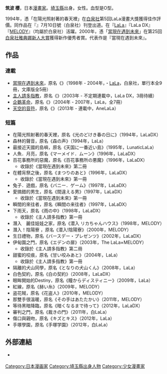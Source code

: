{{japanese|japanese=筑波 さくら|kana=つくば さくら|romaji=Tsukuba Sakura}}{{漫畫}}
'''筑波 櫻'''{{BD||2月16日|catIdx=Tsukuba Sakura}}，日本[[漫畫家|漫畫家]]。[[埼玉縣|埼玉縣]]出身。女性。血型是O型。

1994年，憑「在陽光照射著的春天裡」在[[白泉社|白泉社]]第5回LaLa漫畫大獎獲得佳作評價。同作品在『{{link-en|LaLa DX|LaLa DX}}』7月10日號（白泉社）刊登出道。在『[[LaLa|LaLa]]』『LaLa DX』『[[MELODY|MELODY]]』（均屬於白泉社）活躍。2000年，憑「[[當現在遇到未來|當現在遇到未來]]」在第25回[[白泉社雅典娜新人大賞|白泉社雅典娜新人大賞]]獲得新作優秀者賞。代表作是『當現在遇到未來』。

==作品==
===連載===
* [[當現在遇到未來|當現在遇到未來]]，原名《{{link-ja|目隠しの国}}》（1998年 - 2004年，{{link-en|LaLa DX|LaLa DX}}・[[LaLa|LaLa]]，白泉社，單行本全9冊，文庫版全5冊）
* [[主人請多指教|主人請多指教]]，原名《{{lang|ja|よろしく・マスター}}》（2003年 - 不定期連載中，LaLa DX，3冊待續）
* [[企鵝革命|企鵝革命]]，原名《{{lang|ja|ペンギン革命}}》（2004年 - 2007年，LaLa，全7冊）
* [[天空的音符|天空的音符]]，原名《{{lang|ja|そらのおと}}》（2013年 - 連載中，AneLaLa）

===短篇===
* 在陽光照射著的春天裡，原名《光のどけき春の日に》（1994年，LaLaDX）
* 森林的聲音，原名《森の声》（1994年，LaLa）
* 最接近天國的島嶼，原名《天国に一番近い島》（1995年，LunaticLaLa）
* 人魚．月亮，原名《マーメイド．ムーン》（1996年，LaLaDX）
* 百花事務所的惡魔，原名《百花事務所の悪魔》（1996年，LaLaDX）
** 收錄於《當現在遇到未來》第二冊
* 在體肓祭之後，原名《まつりのあと》（1996年，LaLaDX）
** 收錄於《當現在遇到未來》第一冊
* 兔子．遊戲，原名《バニー．ゲーム》（1997年，LaLaDX）
* 愛搞錯的男生，原名《間違える男》（1997年，LaLaDX）
** 收錄於《當現在遇到未來》第一冊
* 瞬間的來往者，原名《瞬間の来往者》（1997年，LaLaDX）
* 下雨天，原名《雨の中》（1998年，LaLaDX）
** 收錄於《主人請多指教》第一冊
* 潛入　麗佳娃娃之家，原名《潜入 リカちゃんハウス》（1998年，MELODY）
* 潛入！陰陽寮 ，原名《潜入!陰陽寮》（2000年，MELODY）
* 生日禮物，原名《バースデー・プレゼンツ》（2002年，LaLaDX）
* 伊甸園之門，原名《エデンの扉》（2003年，The LaLa×MELODY）
** 收錄於《主人請多指教》第二冊
* 甜蜜的咬痕，原名《甘い咬みあと》（2004年，LaLa）
** 收錄於《主人請多指教》第一冊
* 隔離的犬山同學，原名《となりの犬山くん》（2008年，LaLa）
* 白色契約，原名《白の契約》（2008年，LaLaDX）
* 眼眸開始的Destiny，原名《瞳からディスティニー》（2009年，LaLa）
* 紅線，原名《赫い糸》（2009年，MELODY）
* 盗花賊，原名《花盗人》（2010年，MELODY）
* 那雙手很溫暖，原名《その手はあたたかい》（2011年，MELODY）
* 等待黑暗降臨，原名《暗くなるまで待って》（2012年，LaLaDX）
* 審判之門，原名《裁きの門》（2011年，白LaLa）
* 傷口與親吻，原名《キズとキス》（2012年，LaLa）
* 手塚學園，原名《手塚学園》（2012年，白LaLa）

== 外部連結 ==

* {{ja}}[https://web.archive.org/web/20090429120346/http://www.hakusensha.co.jp/mangaq9902/10_tukuba/index.html {{lang|ja|フレッシュインタビュー（目隠しの国）}}]

{{Authority control}}
{{DEFAULTSORT:Tsukuba Sakura}}
[[Category:日本漫画家|Category:日本漫画家]]
[[Category:埼玉縣出身人物|Category:埼玉縣出身人物]]
[[Category:少女漫畫家|Category:少女漫畫家]]